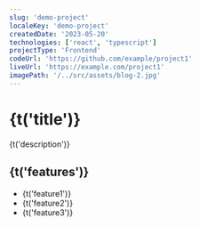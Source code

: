 ```yaml
---
slug: 'demo-project'
localeKey: 'demo-project'
createdDate: '2023-05-20'
technologies: ['react', 'typescript']
projectType: 'Frontend'
codeUrl: 'https://github.com/example/project1'
liveUrl: 'https://example.com/project1'
imagePath: '/../src/assets/blog-2.jpg'
---
```


# {t('title')}

{t('description')}

## {t('features')}

- {t('feature1')}
- {t('feature2')}
- {t('feature3')}
